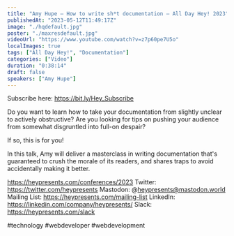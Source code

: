 ```yaml
---
title: "Amy Hupe – How to write sh*t documentation – All Day Hey! 2023"
publishedAt: "2023-05-12T11:49:17Z"
image: "./hqdefault.jpg"
poster: "./maxresdefault.jpg"
videoUrl: "https://www.youtube.com/watch?v=z7p60pe7U5o"
localImages: true
tags: ["All Day Hey!", "Documentation"]
categories: ["Video"]
duration: "0:38:14"
draft: false
speakers: ["Amy Hupe"]
---
```


Subscribe here: https://bit.ly/Hey_Subscribe

Do you want to learn how to take your documentation from slightly unclear to actively obstructive? Are you looking for tips on pushing your audience from somewhat disgruntled into full-on despair?

If so, this is for you!

In this talk, Amy will deliver a masterclass in writing documentation that's guaranteed to crush the morale of its readers, and shares traps to avoid accidentally making it better.

https://heypresents.com/conferences/2023
Twitter: https://twitter.com/heypresents
Mastodon: @heypresents@mastodon.world
Mailing List: https://heypresents.com/mailing-list
LinkedIn: https://linkedin.com/company/heypresents/
Slack: https://heypresents.com/slack

#technology #webdeveloper #webdevelopment
